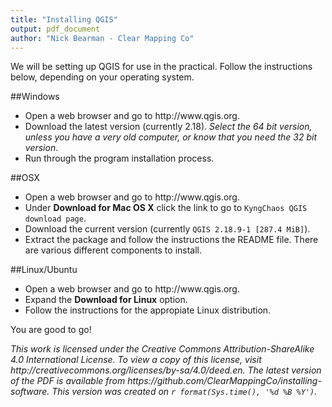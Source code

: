 ```yaml
---
title: "Installing QGIS"
output: pdf_document
author: "Nick Bearman - Clear Mapping Co"
---
```


We will be setting up QGIS for use in the practical. Follow the instructions below, depending on your operating system.

##Windows 

- Open a web browser and go to http://www.qgis.org.  
- Download the latest version (currently 2.18). *Select the 64 bit version, unless you have a very old computer, or know that you need the 32 bit version*.  
- Run through the program installation process.  

##OSX

- Open a web browser and go to http://www.qgis.org.  
- Under **Download for Mac OS X** click the link to go to `KyngChaos QGIS download page`.  
- Download the current version (currently `QGIS 2.18.9-1 [287.4 MiB]`).  
- Extract the package and follow the instructions the README file. There are various different components to install.   
<!-- add more to this section -->

##Linux/Ubuntu

- Open a web browser and go to http://www.qgis.org.  
- Expand the **Download for Linux** option.  
- Follow the instructions for the appropiate Linux distribution.  
<!-- add more to this section -->

You are good to go!

*This work is licensed under the Creative Commons Attribution-ShareAlike 4.0 International License. To view a copy of this license, visit http://creativecommons.org/licenses/by-sa/4.0/deed.en. The latest version of the PDF is available from https://github.com/ClearMappingCo/installing-software. This version was created on `r format(Sys.time(), '%d %B %Y')`.*